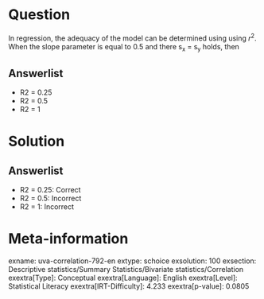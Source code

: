 Question
========

In regression, the adequacy of the model can be determined using using *r*^2^. When the slope parameter is equal to 0.5 and there s~x~ = s~y~ holds, then

Answerlist
----------

* R2 = 0.25
* R2 = 0.5
* R2 = 1

Solution
========

Answerlist
----------

* R2 = 0.25: Correct
* R2 = 0.5: Incorrect
* R2 = 1: Incorrect

Meta-information
================
exname: uva-correlation-792-en
extype: schoice
exsolution: 100
exsection: Descriptive statistics/Summary Statistics/Bivariate statistics/Correlation
exextra[Type]: Conceptual
exextra[Language]: English
exextra[Level]: Statistical Literacy
exextra[IRT-Difficulty]: 4.233
exextra[p-value]: 0.0805
